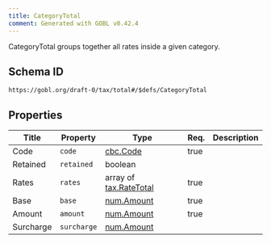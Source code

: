 ```yaml
---
title: CategoryTotal
comment: Generated with GOBL v0.42.4
---
```


CategoryTotal groups together all rates inside a given category.

## Schema ID

`https://gobl.org/draft-0/tax/total#/$defs/CategoryTotal`

## Properties

| Title     | Property    | Type                                              | Req. | Description |
|-----------|-------------|---------------------------------------------------|------|-------------|
| Code      | `code`      | [cbc.Code](/draft-0/cbc/code)                     | true |             |
| Retained  | `retained`  | boolean                                           |      |             |
| Rates     | `rates`     | array of [tax.RateTotal](/draft-0/tax/rate_total) | true |             |
| Base      | `base`      | [num.Amount](/draft-0/num/amount)                 | true |             |
| Amount    | `amount`    | [num.Amount](/draft-0/num/amount)                 | true |             |
| Surcharge | `surcharge` | [num.Amount](/draft-0/num/amount)                 |      |             |

